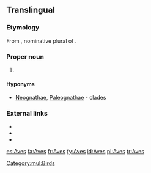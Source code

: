 {{also|aves}}
==Translingual==

===Etymology===
From {{etyl|la|mul}} {{term/t|la|avēs}}, nominative plural of {{term|avis||bird|lang=la}}.

===Proper noun===
{{taxoninfl}}

# {{taxon|class|subphylum|Vertebrata|the [[bird]]s}}

====Hyponyms====
* {{sense|class}} [[Neognathae]], [[Paleognathae]]&nbsp;- clades

===External links===
*{{pedia}}
*{{specieslite}}
*{{commonslite|Category:Aves}}

[[Category:mul:Birds]]

[[es:Aves]]
[[fa:Aves]]
[[fr:Aves]]
[[fy:Aves]]
[[id:Aves]]
[[pl:Aves]]
[[tr:Aves]]